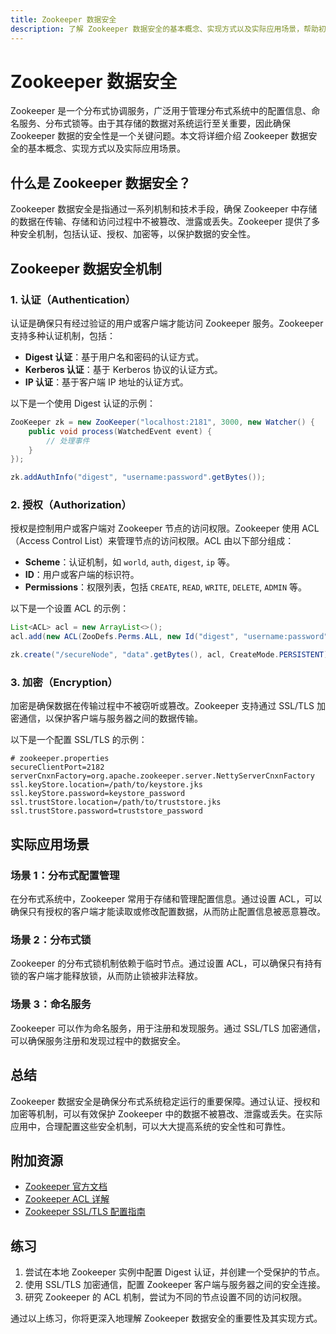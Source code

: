 ```yaml
---
title: Zookeeper 数据安全
description: 了解 Zookeeper 数据安全的基本概念、实现方式以及实际应用场景，帮助初学者掌握如何保护 Zookeeper 中的数据。
---
```


# Zookeeper 数据安全

Zookeeper 是一个分布式协调服务，广泛用于管理分布式系统中的配置信息、命名服务、分布式锁等。由于其存储的数据对系统运行至关重要，因此确保 Zookeeper 数据的安全性是一个关键问题。本文将详细介绍 Zookeeper 数据安全的基本概念、实现方式以及实际应用场景。

## 什么是 Zookeeper 数据安全？

Zookeeper 数据安全是指通过一系列机制和技术手段，确保 Zookeeper 中存储的数据在传输、存储和访问过程中不被篡改、泄露或丢失。Zookeeper 提供了多种安全机制，包括认证、授权、加密等，以保护数据的安全性。

## Zookeeper 数据安全机制

### 1. 认证（Authentication）

认证是确保只有经过验证的用户或客户端才能访问 Zookeeper 服务。Zookeeper 支持多种认证机制，包括：

- **Digest 认证**：基于用户名和密码的认证方式。
- **Kerberos 认证**：基于 Kerberos 协议的认证方式。
- **IP 认证**：基于客户端 IP 地址的认证方式。

以下是一个使用 Digest 认证的示例：

```java
ZooKeeper zk = new ZooKeeper("localhost:2181", 3000, new Watcher() {
    public void process(WatchedEvent event) {
        // 处理事件
    }
});

zk.addAuthInfo("digest", "username:password".getBytes());
```

### 2. 授权（Authorization）

授权是控制用户或客户端对 Zookeeper 节点的访问权限。Zookeeper 使用 ACL（Access Control List）来管理节点的访问权限。ACL 由以下部分组成：

- **Scheme**：认证机制，如 `world`, `auth`, `digest`, `ip` 等。
- **ID**：用户或客户端的标识符。
- **Permissions**：权限列表，包括 `CREATE`, `READ`, `WRITE`, `DELETE`, `ADMIN` 等。

以下是一个设置 ACL 的示例：

```java
List<ACL> acl = new ArrayList<>();
acl.add(new ACL(ZooDefs.Perms.ALL, new Id("digest", "username:password")));

zk.create("/secureNode", "data".getBytes(), acl, CreateMode.PERSISTENT);
```

### 3. 加密（Encryption）

加密是确保数据在传输过程中不被窃听或篡改。Zookeeper 支持通过 SSL/TLS 加密通信，以保护客户端与服务器之间的数据传输。

以下是一个配置 SSL/TLS 的示例：

```properties
# zookeeper.properties
secureClientPort=2182
serverCnxnFactory=org.apache.zookeeper.server.NettyServerCnxnFactory
ssl.keyStore.location=/path/to/keystore.jks
ssl.keyStore.password=keystore_password
ssl.trustStore.location=/path/to/truststore.jks
ssl.trustStore.password=truststore_password
```

## 实际应用场景

### 场景 1：分布式配置管理

在分布式系统中，Zookeeper 常用于存储和管理配置信息。通过设置 ACL，可以确保只有授权的客户端才能读取或修改配置数据，从而防止配置信息被恶意篡改。

### 场景 2：分布式锁

Zookeeper 的分布式锁机制依赖于临时节点。通过设置 ACL，可以确保只有持有锁的客户端才能释放锁，从而防止锁被非法释放。

### 场景 3：命名服务

Zookeeper 可以作为命名服务，用于注册和发现服务。通过 SSL/TLS 加密通信，可以确保服务注册和发现过程中的数据安全。

## 总结

Zookeeper 数据安全是确保分布式系统稳定运行的重要保障。通过认证、授权和加密等机制，可以有效保护 Zookeeper 中的数据不被篡改、泄露或丢失。在实际应用中，合理配置这些安全机制，可以大大提高系统的安全性和可靠性。

## 附加资源

- [Zookeeper 官方文档](https://zookeeper.apache.org/doc/current/)
- [Zookeeper ACL 详解](https://zookeeper.apache.org/doc/current/zookeeperProgrammers.html#sc_ZooKeeperAccessControl)
- [Zookeeper SSL/TLS 配置指南](https://zookeeper.apache.org/doc/current/zookeeperAdmin.html#sc_zkSecuringZooKeeper)

## 练习

1. 尝试在本地 Zookeeper 实例中配置 Digest 认证，并创建一个受保护的节点。
2. 使用 SSL/TLS 加密通信，配置 Zookeeper 客户端与服务器之间的安全连接。
3. 研究 Zookeeper 的 ACL 机制，尝试为不同的节点设置不同的访问权限。

通过以上练习，你将更深入地理解 Zookeeper 数据安全的重要性及其实现方式。